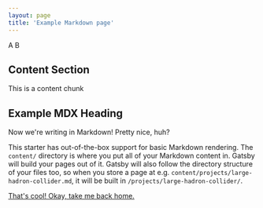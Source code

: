 ```yaml
---
layout: page
title: 'Example Markdown page'
---
```



<ContentSection>
  <HeroText>A</HeroText>
  <HeroImage>B</HeroImage>
  <Content>
    <h2>Content Section</h2>
    This is a content chunk
  </Content>
</ContentSection>

## Example MDX Heading

Now we're writing in Markdown! Pretty nice, huh?

This starter has out-of-the-box support for basic Markdown rendering. The `content/` directory is where you put all of your Markdown content in. Gatsby will build your pages out of it. Gatsby will also follow the directory structure of your files too, so when you store a page at e.g. `content/projects/large-hadron-collider.md`, it will be built in `/projects/large-hadron-collider/`.

[That's cool! Okay, take me back home.](/)
